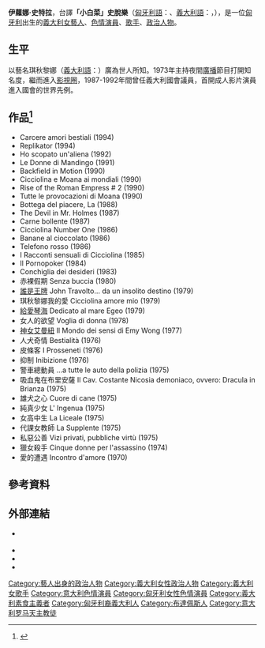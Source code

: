 {{Adult bio
|       gender = female
|         name = 伊蘿娜·史特拉
|        photo =  [[image:Ilona_Staller,_2009_(cropped).jpg|210px]]
|      caption = 2009年伊蘿娜·史特拉在[[西班牙|西班牙]][[拉科魯尼亞|拉科魯尼亞]]的Eros Galicia成人展上
|        birth = {{birth date and age|1951|11|26}}
|     location = {{HUN}}[[布達佩斯|布達佩斯]]
|    birthname = {{lang|hu|Elena Anna Staller}}
|       spouse = [[杰夫·昆斯|杰夫·昆斯]] <small>(1991-1998)</small> <ref>{{cite news | url=http://www.telegraph.co.uk/news/uknews/1583034/Porn-star-La-Cicciolina-sues-ex-husband-Jeff-Koons-for-child-support.html | work=The Daily Telegraph | location=London | title=Porn star La Cicciolina sues ex-husband Jeff Koons for child support | first=Tom | last=Leonard | date=2008-03-27 | accessdate=2010-05-05 | archive-date=2021-01-12 | archive-url=https://web.archive.org/web/20210112032806/https://www.telegraph.co.uk/news/uknews/1583034/Porn-star-La-Cicciolina-sues-ex-husband-Jeff-Koons-for-child-support.html }}</ref>
|        death = 
| measurements = 36D-25-37（D罩杯）
|       height = {{height|ft=5|in=6}}
|       weight = 無資料
|    shoe size = 
|    eye color = 藍色
|   hair color = 金色
|   skin color = 白色
|        blood = 
|    ethnicity = [[高加索人|高加索人]]{{Cn}}
|        alias = {{lang|it|Cicciolina}}
|        films = 38
|     homepage = http://www.cicciolinaonline.com
|         iafd = Cicciolina
|        egafd = c00797
|        bgafd = 
|         imdb = 0580499
|         afdb = 4869
|eurobabeindex = 
|     spelling = 
}}

'''伊蘿娜·史特拉'''，台譯'''「小白菜」史脫樂'''（[[匈牙利語|匈牙利語]]：{{lang|hu|'''Staller Anna Ilona'''}}、[[義大利語|義大利語]]：{{lang|it|Elena Anna Staller}}，{{bd|1951年|11月26日|catIdx=Staller}}），是一位[[匈牙利|匈牙利]]出生的[[義大利|義大利]][[女藝人|女藝人]]、[[色情演員|色情演員]]、[[歌手|歌手]]、[[政治人物|政治人物]]。

==生平==
以藝名琪秋黎娜（[[義大利語|義大利語]]：{{lang|it|Cicciolina}}）廣為世人所知。1973年主持夜間[[廣播|廣播]]節目打開知名度，繼而進入[[影視圈|影視圈]]，1987-1992年間曾任義大利國會議員，首開成人影片演員進入國會的世界先例。

== 作品<ref>{{Cite web |url=http://evanceair.pixnet.net/blog/post/45262583 |title=存档副本 |access-date=2013-04-16 |archive-date=2018-08-18 |archive-url=https://web.archive.org/web/20180818172606/http://evanceair.pixnet.net/blog/post/45262583 }}</ref>== 
* Carcere amori bestiali (1994)
* Replikator (1994) 
* Ho scopato un'aliena (1992) 
* Le Donne di Mandingo (1991) 
* Backfield in Motion (1990)
* Cicciolina e Moana ai mondiali (1990)
* Rise of the Roman Empress # 2 (1990) 
* Tutte le provocazioni di Moana (1990)
* Bottega del piacere, La (1988)
* The Devil in Mr. Holmes (1987) 
* Carne bollente (1987) 
* Cicciolina Number One (1986)
* Banane al cioccolato (1986)
* Telefono rosso (1986) 
* I Racconti sensuali di Cicciolina (1985)
* Il Pornopoker (1984)
* Conchiglia dei desideri (1983) 
* 赤裸假期 Senza buccia (1980) 
* [[誰是王牌|誰是王牌]] John Travolto... da un insolito destino (1979)
* 琪秋黎娜我的愛 Cicciolina amore mio (1979) 
* [[給愛琴海|給愛琴海]] Dedicato al mare Egeo (1979) 
* 女人的欲望 Voglia di donna (1978)
* [[神女艾曼紐|神女艾曼紐]] Il Mondo dei sensi di Emy Wong (1977) 
* 人犬奇情 Bestialità (1976)
* 皮條客 I Prosseneti (1976)
* 抑制 Inibizione (1976) 
* 警車總動員 ...a tutte le auto della polizia (1975)
* 吸血鬼在布里安薩 Il Cav. Costante Nicosia demoniaco, ovvero: Dracula in Brianza (1975) 
* 雄犬之心 Cuore di cane (1975) 
* 純真少女 L' Ingenua (1975) 
* 女高中生 La Liceale (1975) 
* 代課女教師 La Supplente (1975) 
* 私惡公善 Vizi privati, pubbliche virtù (1975)
* 獵女殺手 Cinque donne per l'assassino (1974)
* 愛的遭遇 Incontro d'amore (1970)

== 參考資料 ==
{{reflist}}

==外部連結==
{{commons category|Ilona Staller}}
* {{Official website|http://www.cicciolinaonline.com}} {{it icon}}
* {{IMDb name|0580499|Ilona Staller}}
* {{iafd name|id=Cicciolina|gender=female|name=Ilona Staller}}
* {{afdb name|4869|Ilona Staller}}
{{Authority control}}

{{DEFAULTSORT:Staller}}
[[Category:藝人出身的政治人物|Category:藝人出身的政治人物]]
[[Category:義大利女性政治人物|Category:義大利女性政治人物]]
[[Category:義大利女歌手|Category:義大利女歌手]]
[[Category:意大利色情演員|Category:意大利色情演員]]
[[Category:匈牙利女性色情演員|Category:匈牙利女性色情演員]]
[[Category:義大利素食主義者|Category:義大利素食主義者]]
[[Category:匈牙利裔義大利人|Category:匈牙利裔義大利人]]
[[Category:布達佩斯人|Category:布達佩斯人]]
[[Category:意大利罗马天主教徒|Category:意大利罗马天主教徒]]